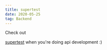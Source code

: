 ```yaml
---
title: supertest
date: 2020-05-25
tag: Backend
---
```


Check out

[supertest](https://www.npmjs.com/package/supertest) when you're doing api
development :)
